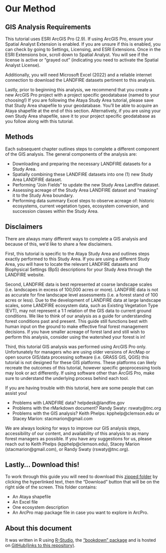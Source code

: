 # Our Method  {#ourmethods}

## GIS Analysis Requirements 

This tutorial uses ESRI ArcGIS Pro (2.9). If using ArcGIS Pro, ensure your Spatial Analyst Extension is enabled. If you are unsure if this is enabled, you can check by going to Settings, Licensing, and ESRI Extensions. Once in the ESRI Extensions box, scroll down to Spatial Analyst. You will see if the license is active or "grayed out" (indicating you need to activate the Spatial Analyst License). 

Additionally, you will need Microsoft Excel (2022) and a reliable internet connection to download the LANDFIRE datasets pertinent to this analysis. 

Lastly, prior to beginning this analysis, we recommend that you create a new ArcGIS Pro project with a project specific geodatabase (named to your choosing!) If you are following the Ataya Study Area tutorial, please save that Study Area shapefile to your geodatabase. You'll be able to acquire an Ataya shapefile at the end of this section. Alternatively, if you are using your own Study Area shapefile, save it to your project specific geodatabase as you follow along with this tutorial.


## Methods 

Each subsequent chapter outlines steps to complete a different component of the GIS analysis. The general components of the analysis are:

* Downloading and preparing the necessary LANDFIRE datasets for a Study Area.
* Spatially combining these LANDFIRE datasets into one (1) new Study Area LANDFIRE dataset.
* Performing "Join Fields" to update the new Study Area Landfire dataset.
* Assessing acreage of the Study Area LANDFIRE dataset and "masking" it to the Study Area boundary.
* Performing data summary Excel steps to observe acreage of: historic ecosystems, current vegetation types, ecosystem conversion, and succession classes within the Study Area.

## Disclaimers 

There are always many different ways to complete a GIS analysis and because of this, we'd like to share a few disclaimers. 

First, this tutorial is specific to the Ataya Study Area and outlines steps exactly performed to this Study Area. If you are using a different Study Area, you will have to locate the relevant LANDFIRE datasets and Biophysical Settings (BpS) descriptions for your Study Area through the LANDFIRE website. 

Second, LANDFIRE data is best represented at coarse landscape scales (i.e. landscapes in excess of 100,000 acres or more). LANDFIRE data is not as accurate for fine landscape level assessments (i.e. a forest stand of 100 acres or less). Due to the development of LANDFIRE data at large landscape scales, some LANDFIRE ecosystem data, such as Existing Vegetation Type (EVT), may not represent a 1:1 relation of the GIS data to current ground conditions. We like to think of our analysis as a guide for understanding forest conditions past and present. This guide still functions best with human input on the ground to make effective final forest management decisions. If you have smaller acreage of forest land and still wish to perform this analysis, consider using the watershed your forest is in!  

Third, this tutorial GIS analysis was performed using ArcGIS Pro only. Unfortunately for managers who are using older versions of ArcMap or open source GIS/data processing software (i.e. GRASS GIS, QGIS) this tutorial is not designed for these GIS platforms. These platforms can likely recreate the outcomes of this tutorial, however specific geoprocessing tools may look or act differently. If using software other than ArcGIS Pro, make sure to understand the underlying process behind each tool. 

If you are having trouble with this tutorial, here are some people that can assist you!

* Problems with LANDFIRE data? helpdesk@landfire.gov
* Problems with the rMarkdown document? Randy Swaty: rswaty@tnc.org
* Problems with the GIS analysis? Keith Phelps: kpphelp@clemson.edu or Stacey Marion: stacmarion@gmail.com

We are always looking for ways to improve our GIS analysis steps, accessibility of our content, and availability of this analysis to as many forest managers as possible. If you have any suggestions for us, please reach out to Keith Phelps (kpphelp@clemson.edu), Stacey Marion (stacmarion@gmail.com), or Randy Swaty (rswaty@tnc.org). 


## Lastly... Download this!
To work through this guide you will need to download this [zipped folder](https://github.com/rswaty/landfireFSC/blob/main/toDownload.zip) by clicking the hyperlinked text, then the "Download" button that will be on the right side of the screen.  This folder contains:

* An Ataya shapefile
* An Excel file
* One ecosystem description
* An ArcPro map package file in case you want to explore in ArcPro.

## About this document

It was written in R using [R-Studio](https://rstudio.com/), the ["bookdown" package](https://www.bookdown.org/) and is hosted on [GitHub(links to this repository)](https://github.com/rswaty/landfireFSC).  
